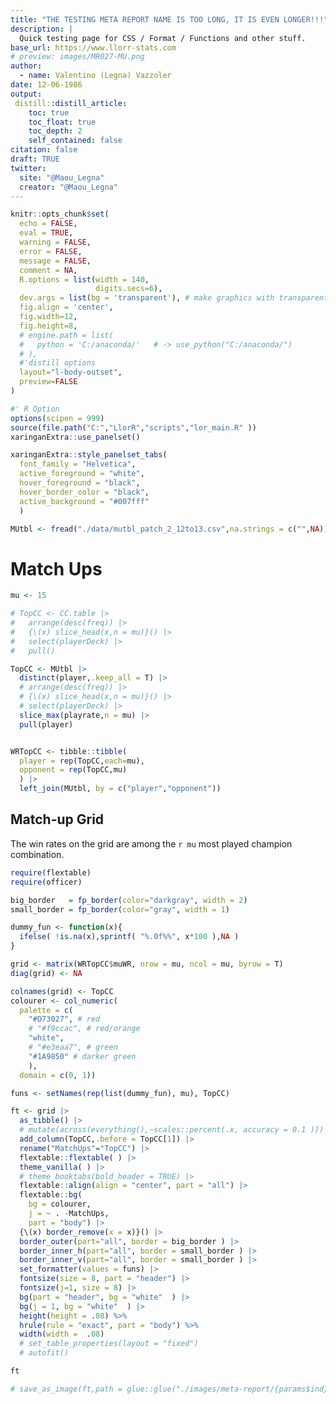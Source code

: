```yaml
---
title: "THE TESTING META REPORT NAME IS TOO LONG, IT IS EVEN LONGER!!!"
description: |
  Quick testing page for CSS / Format / Functions and other stuff.
base_url: https://www.llorr-stats.com
# preview: images/MR027-MU.png
author:
  - name: Valentino (Legna) Vazzoler
date: 12-06-1986
output:
 distill::distill_article:
    toc: true
    toc_float: true
    toc_depth: 2
    self_contained: false
citation: false
draft: TRUE
twitter:
  site: "@Maou_Legna"
  creator: "@Maou_Legna"
---
```



```r
knitr::opts_chunk$set(
  echo = FALSE,
  eval = TRUE,
  warning = FALSE,
  error = FALSE,
  message = FALSE,
  comment = NA,
  R.options = list(width = 140,
                   digits.secs=6),
  dev.args = list(bg = 'transparent'), # make graphics with transparent background
  fig.align = 'center',
  fig.width=12,
  fig.height=8,
  # engine.path = list(
  #   python = 'C:/anaconda/'   # -> use_python("C:/anaconda/")
  # ),
  #'distill options
  layout="l-body-outset",
  preview=FALSE
)

#' R Option
options(scipen = 999)
source(file.path("C:","LlorR","scripts","lor_main.R" ))
xaringanExtra::use_panelset()
```

```r
xaringanExtra::style_panelset_tabs(
  font_family = "Helvetica",
  active_foreground = "white",
  hover_foreground = "black",
  hover_border_color = "black",
  active_background = "#007fff"
  )
```

```r
MUtbl <- fread("./data/mutbl_patch_2_12to13.csv",na.strings = c("",NA))
```


# Match Ups

```r
mu <- 15

# TopCC <- CC.table |> 
#   arrange(desc(freq)) |> 
#   {\(x) slice_head(x,n = mu)}() |> 
#   select(playerDeck) |> 
#   pull()

TopCC <- MUtbl |> 
  distinct(player,.keep_all = T) |>
  # arrange(desc(freq)) |> 
  # {\(x) slice_head(x,n = mu)}() |> 
  # select(playerDeck) |>
  slice_max(playrate,n = mu) |>
  pull(player)


WRTopCC <- tibble::tibble( 
  player = rep(TopCC,each=mu),
  opponent = rep(TopCC,mu)
  ) |>
  left_join(MUtbl, by = c("player","opponent"))
```

::: l-page
::::: {.panelset}
::: {.panel}

## Match-up Grid {.panel-name}

The win rates on the grid are among the `r mu` most played champion combination.

```r
require(flextable)
require(officer)

big_border   = fp_border(color="darkgray", width = 2)
small_border = fp_border(color="gray", width = 1)

dummy_fun <- function(x){
  ifelse( !is.na(x),sprintf( "%.0f%%", x*100 ),NA )
}
```

```r
grid <- matrix(WRTopCC$muWR, nrow = mu, ncol = mu, byrow = T)
diag(grid) <- NA

colnames(grid) <- TopCC
colourer <- col_numeric(
  palette = c(
    "#D73027", # red
    # "#f9ccac", # red/orange
    "white",
    # "#e3eaa7", # green
    "#1A9850" # darker green
    ),
  domain = c(0, 1))

funs <- setNames(rep(list(dummy_fun), mu), TopCC)
```

```r
ft <- grid |> 
  as_tibble() |>
  # mutate(across(everything(),~scales::percent(.x, accuracy = 0.1 ))) |>
  add_column(TopCC,.before = TopCC[1]) |>
  rename("MatchUps"="TopCC") |>
  flextable::flextable( ) |> 
  theme_vanilla( ) |>
  # theme_booktabs(bold_header = TRUE) |> 
  flextable::align(align = "center", part = "all") |>
  flextable::bg(
    bg = colourer,
    j = ~ . -MatchUps,
    part = "body") |>
  {\(x) border_remove(x = x)}() |>
  border_outer(part="all", border = big_border ) |>
  border_inner_h(part="all", border = small_border ) |>
  border_inner_v(part="all", border = small_border ) |>
  set_formatter(values = funs) |>
  fontsize(size = 8, part = "header") |>
  fontsize(j=1, size = 8) |>
  bg(part = "header", bg = "white"  ) |>
  bg(j = 1, bg = "white"  ) |>
  height(height = .08) %>% 
  hrule(rule = "exact", part = "body") %>% 
  width(width =  .08)
  # set_table_properties(layout = "fixed")
  # autofit()

ft

# save_as_image(ft,path = glue::glue("./images/meta-report/{params$ind}-MU.png"), zoom = 2,expand = 10)
```

:::
:::::
:::
